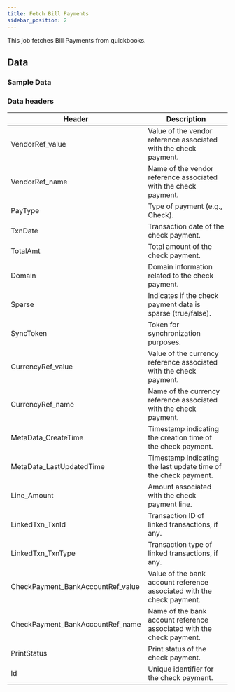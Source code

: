 ```yaml
---
title: Fetch Bill Payments
sidebar_position: 2
---
```


This job fetches Bill Payments from quickbooks.
<AddJob
  template="gsheet_quickbooks_db_get_bill_payments"
/>

## Data

### Sample Data

<Gsheet
  src="https://docs.google.com/spreadsheets/d/1KWa16ZCTRUdIF7LXFQzgCaBXEze4fpGWaV77tc8Q_Y8/edit#gid=1421342926"
/>


### Data headers

| Header | Description |
|----|----|
| VendorRef_value                                      | Value of the vendor reference associated with the check payment.     |
| VendorRef_name                                       | Name of the vendor reference associated with the check payment.      |
| PayType                                              | Type of payment (e.g., Check).                         |
| TxnDate                                              | Transaction date of the check payment.                 |
| TotalAmt                                             | Total amount of the check payment.                     |
| Domain                                               | Domain information related to the check payment.      |
| Sparse                                               | Indicates if the check payment data is sparse (true/false).        |
| SyncToken                                            | Token for synchronization purposes.                   |
| CurrencyRef_value                                    | Value of the currency reference associated with the check payment.  |
| CurrencyRef_name                                     | Name of the currency reference associated with the check payment.   |
| MetaData_CreateTime                                  | Timestamp indicating the creation time of the check payment.       |
| MetaData_LastUpdatedTime                             | Timestamp indicating the last update time of the check payment.     |
| Line_Amount                                          | Amount associated with the check payment line.        |
| LinkedTxn_TxnId                                     | Transaction ID of linked transactions, if any.       |
| LinkedTxn_TxnType                                   | Transaction type of linked transactions, if any.     |
| CheckPayment_BankAccountRef_value                   | Value of the bank account reference associated with the check payment. |
| CheckPayment_BankAccountRef_name                    | Name of the bank account reference associated with the check payment.  |
| PrintStatus                                          | Print status of the check payment.                     |
| Id                                                   | Unique identifier for the check payment.               |


<!---
## Others

### Similar jobs

Similar sort of data can be achieved by using get accounting transaction job and filtering it by invoice type. 

### Reports that use this job

Here are some of the report templates that use this job: 
-->